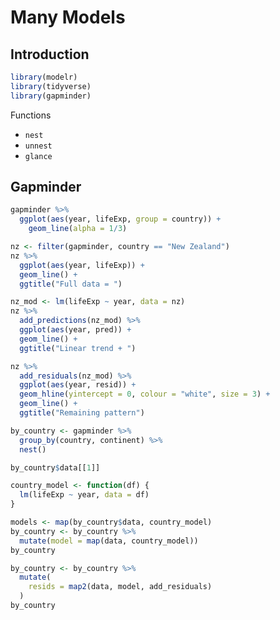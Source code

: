 # Many Models


## Introduction

```r
library(modelr)
library(tidyverse)
library(gapminder)
```

Functions

- `nest`
- `unnest`
- `glance`

## Gapminder

```r
gapminder %>% 
  ggplot(aes(year, lifeExp, group = country)) +
    geom_line(alpha = 1/3)
```

```r
nz <- filter(gapminder, country == "New Zealand")
nz %>% 
  ggplot(aes(year, lifeExp)) + 
  geom_line() + 
  ggtitle("Full data = ")

nz_mod <- lm(lifeExp ~ year, data = nz)
nz %>% 
  add_predictions(nz_mod) %>%
  ggplot(aes(year, pred)) + 
  geom_line() + 
  ggtitle("Linear trend + ")

nz %>% 
  add_residuals(nz_mod) %>% 
  ggplot(aes(year, resid)) + 
  geom_hline(yintercept = 0, colour = "white", size = 3) + 
  geom_line() + 
  ggtitle("Remaining pattern")
```

```r
by_country <- gapminder %>% 
  group_by(country, continent) %>% 
  nest()
```

```r
by_country$data[[1]]
```


```r
country_model <- function(df) {
  lm(lifeExp ~ year, data = df)
}
```
```r
models <- map(by_country$data, country_model)
by_country <- by_country %>% 
  mutate(model = map(data, country_model))
by_country
```

```r
by_country <- by_country %>% 
  mutate(
    resids = map2(data, model, add_residuals)
  )
by_country
```

